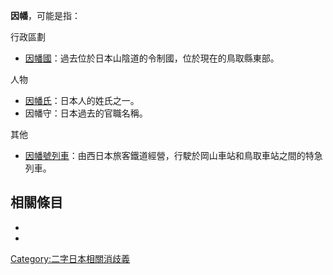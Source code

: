 {{disambig|cat=二字地名消歧義}}

'''因幡'''，可能是指：

; 行政區劃
* [[因幡國|因幡國]]：過去位於日本山陰道的令制國，位於現在的鳥取縣東部。

; 人物
* [[因幡氏|因幡氏]]：日本人的姓氏之一。
* 因幡守：日本過去的官職名稱。

; 其他
* [[因幡號列車|因幡號列車]]：由西日本旅客鐵道經營，行駛於岡山車站和鳥取車站之間的特急列車。

== 相關條目 ==

* {{Lookfrom|因幡}}
* {{Intitle}}

{{DEFAULTSORT:Inaba}}
[[Category:二字日本相關消歧義|Category:二字日本相關消歧義]]
